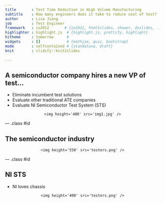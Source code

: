 ```yaml
---
title       : Test Time Reduction in High Volume Manufacturing
subtitle    : How many engineers does it take to reduce cost of test?
author      : Lisa Jiang
job         : Test Engineer
framework   : io2012       # {io2012, html5slides, shower, dzslides, ...}
highlighter : highlight.js  # {highlight.js, prettify, highlight}
hitheme     : tomorrow      # 
widgets     : []            # {mathjax, quiz, bootstrap}
mode        : selfcontained # {standalone, draft}
knit        : slidify::knit2slides
  
--- 
```


## A semiconductor company hires a new VP of test...

* Eliminate incumbent test solutions
* Evaluate other traditional ATE companies
* Evaluate NI Semiconductor Test System (STS)


<div style='text-align: center;'>
    <img height='400' src='img1.jpg' />
</div>

--- .class #id 

## The semiconductor industry

<div style='text-align: center;'>
    <img height='550' src='testers.png' />
</div>

--- .class #id

## NI STS

* NI loves chassis

<div style='text-align: center;'>
    <img height='400' src='testers.png' />
</div>

